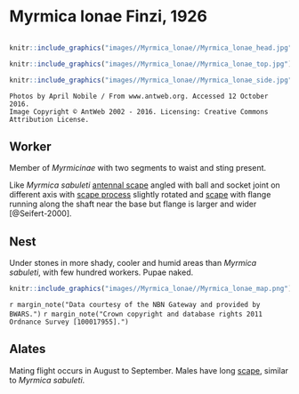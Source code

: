 # **Myrmica lonae** Finzi, 1926

```marginfigure
```

```r
knitr::include_graphics("images//Myrmica_lonae//Myrmica_lonae_head.jpg")
```

```r
knitr::include_graphics("images//Myrmica_lonae//Myrmica_lonae_top.jpg")
```

```r
knitr::include_graphics("images//Myrmica_lonae//Myrmica_lonae_side.jpg")
```

```block
Photos by April Nobile / From www.antweb.org. Accessed 12 October 2016.
Image Copyright © AntWeb 2002 - 2016. Licensing: Creative Commons Attribution License.
```

## Worker
Member of *Myrmicinae* with two segments to waist and sting present.

Like *Myrmica sabuleti* [antennal scape](#glossary) angled with ball and socket joint on different axis with [scape process ](#glossary) slightly rotated and [scape](#glossary) with flange running along the shaft near the base but flange is larger and wider [@Seifert-2000].

## Nest
Under stones in more shady, cooler and humid areas than *Myrmica sabuleti*, with few hundred workers. Pupae naked.

```r
knitr::include_graphics("images//Myrmica_lonae//Myrmica_lonae_map.png")
```
`r margin_note("Data courtesy of the NBN Gateway and provided by BWARS.")`
`r margin_note("Crown copyright and database rights 2011 Ordnance Survey [100017955].")`

## Alates
Mating flight occurs in August to September. Males have long [scape](#glossary), similar to *Myrmica sabuleti*.

\pagebreak